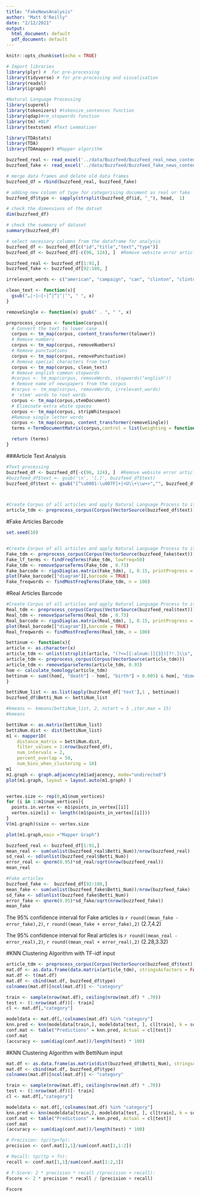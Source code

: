 ```yaml
---
title: "FakeNewsAnalysis"
author: "Matt O'Reilly"
date: "2/12/2021"
output:
  html_document: default
  pdf_document: default
---
```


```r
knitr::opts_chunk$set(echo = TRUE)
```


```r
# Import libraries
library(plyr) #  for pre-processing 
library(tidyverse) # for pre-processing and visualisation
library(readxl)
library(igraph)

#Natural Language Processing
library(superml)
library(tokenizers) #tokenize_sentences function
library(qdap)#rm_stopwords function
library(tm) #NLP
library(textstem) #Text Lemmatizer

library(TDAstats)
library(TDA)
library(TDAmapper) #Mapper algorithm

```

```r
buzzfeed_real <- read_excel('../data/Buzzfeed/BuzzFeed_real_news_content.xlsx', col_types = "text")
buzzfeed_fake <- read_excel('../data/Buzzfeed/BuzzFeed_fake_news_content.xlsx', col_types = "text")
```


```r
# merge data frames and delete old data frames 
buzzfeed_df = rbind(buzzfeed_real, buzzfeed_fake)

# adding new column of type for categorising document as real or fake 
buzzfeed_df$type <- sapply(strsplit(buzzfeed_df$id, "_"), head,  1)
```

```r
# check the dimensions of the datset
dim(buzzfeed_df)

# check the summary of dataset
summary(buzzfeed_df)
```


```r
# select necessary columns from the dataframe for analysis
buzzfeed_df <- buzzfeed_df[c("id","title","text","type")]
buzzfeed_df <- buzzfeed_df[-c(96, 124), ]  #Remove website error articles 

buzzfeed_real <- buzzfeed_df[1:91,]
buzzfeed_fake <- buzzfeed_df[92:180, ]
```

```r
irrelevant_words <- c("american", "campaign", "can", "clinton", "clinton‚äô", "countri", "debat", "donald", "don‚äôt", "email", "even", "first", "foundat", "get", "hillari", "just", "know", "like", "make", "mani", "nation", "need", "new", "news", "obama", "one", "peopl", "presid", "report", "right", "said", "say", "state", "take", "thing", "think", "time" , "trump", "will", "‚äì" , "‚äî", "‚äôs", "also", "call", "now", "share", "elect", "muslim", "terrorist", "want", "polic", "adult", "also", "attack", "author", "can", "candid", "clinton", "countri", "day", "donald", "first", "get", "hillari", "just", "know", "last", "like", "live", "make", "may", "need", "new", "news", "now", "peopl", "polic", "polit", "presid", "question", "said", "say", "septemb", "support", "thing", "time", "trump", "two", "want", "week", "world",  "year", "york", "‚äôs", "‚äù", "‚äúi", "american", "ask", "black", "call", "continu", "even", "offic", "one", "presidenti", "protest", "report", "republican", "right", "see", "show", "think", "will", "work", "‚äî", "nation", "obama", "state", "take", "war", "debat", "democrat", "elect", "monday", "poll", "stori", "trump‚äô", "way", "former", "campaign", "polici", "told", "page")

clean_text <- function(x){ 
  gsub("…|⋆|–|‹|”|“|‘|’", " ", x) 
}

removeSingle <- function(x) gsub(" . ", " ", x)   

preprocess_corpus <- function(corpus){
  # Convert the text to lower case
  corpus <- tm_map(corpus, content_transformer(tolower))
  # Remove numbers
  corpus <- tm_map(corpus, removeNumbers)
  # Remove punctuations
  corpus <- tm_map(corpus, removePunctuation)
  # Remove special characters from text
  corpus <- tm_map(corpus, clean_text)
  # Remove english common stopwords
  #corpus <- tm_map(corpus, removeWords, stopwords("english"))
  # Remove name of newspapers from the corpus
  #corpus <- tm_map(corpus, removeWords, irrelevant_words)
  # 'stem' words to root words
  corpus <- tm_map(corpus,stemDocument)
  # Eliminate extra white spaces
  corpus <- tm_map(corpus, stripWhitespace)
  #Remove single letter words
  corpus <- tm_map(corpus, content_transformer(removeSingle))
  terms <-TermDocumentMatrix(corpus,control = list(weighting = function(x) weightTfIdf(x, normalize = TRUE)))

  return (terms)
}
```


###Article Text Analysis
```r
#Text processing
buzzfeed_df <- buzzfeed_df[-c(96, 124), ]  #Remove website error articles 
#buzzfeed_df$text <- gsub('\n', '[.]', buzzfeed_df$text)
buzzfeed_df$text <- gsub("[^\u0001-\u007F]+|<U\\+\\w+>","", buzzfeed_df$text) #remove non ascii characters



#Create Corpus of all articles and apply Natural Language Process to it
article_tdm <- preprocess_corpus(Corpus(VectorSource(buzzfeed_df$text)))
```

#Fake Articles Barcode
```r

set.seed(10)


#Create Corpus of all articles and apply Natural Language Process to it
Fake_tdm <- preprocess_corpus(Corpus(VectorSource(buzzfeed_fake$text)))
Fake_lf_terms <- findFreqTerms(Fake_tdm, lowfreq=50) 
Fake_tdm <- removeSparseTerms(Fake_tdm , 0.73)
Fake_barcode <- ripsDiag(as.matrix(Fake_tdm), 1, 0.15, printProgress = FALSE)
plot(Fake_barcode[["diagram"]],barcode = TRUE)
Fake_freqwords <- findMostFreqTerms(Fake_tdm, n = 100)
```

#Real Articles Barcode
```r
#Create Corpus of all articles and apply Natural Language Process to it
Real_tdm <- preprocess_corpus(Corpus(VectorSource(buzzfeed_real$text)))
Real_tdm <- removeSparseTerms(Real_tdm , 0.73)
Real_barcode <- ripsDiag(as.matrix(Real_tdm), 1, 0.15, printProgress = FALSE)
plot(Real_barcode[["diagram"]],barcode = TRUE)
Real_freqwords <- findMostFreqTerms(Real_tdm, n = 100)
```

```r
bettinum <- function(x){
article <- as.character(x) 
article_tdm <- unlist(strsplit(article, "(?<=[[:alnum:]]{3})[?!.]\\s", perl=TRUE)) #Split article into sentences
article_tdm <- preprocess_corpus(Corpus(VectorSource(article_tdm)))
article_tdm <- removeSparseTerms(article_tdm, 0.93)
hom <- calculate_homology(article_tdm) 
bettinum <- sum((hom[, "death"] - hom[, "birth"] > 0.005) & hom[, "dimension"] == 1)
}

bettiNum_list <- as.list(apply(buzzfeed_df['text'],1 , bettinum))
buzzfeed_df$Betti_Num <- bettiNum_list

#kmeans <- kmeans(bettiNum_list, 2, nstart = 5 ,iter.max = 15)
#kmeans
```





```r
bettiNum <- as.matrix(bettiNum_list)
bettiNum.dist <- dist(bettiNum_list)
m1 <- mapper1D(
    distance_matrix = bettiNum.dist,
    filter_values = 1:nrow(buzzfeed_df),
    num_intervals = 2,
    percent_overlap = 50,
    num_bins_when_clustering = 10)
m1
m1.graph <- graph.adjacency(m1$adjacency, mode="undirected")
plot(m1.graph, layout = layout.auto(m1.graph) )


vertex.size <- rep(0,m1$num_vertices)
for (i in 1:m1$num_vertices){
  points.in.vertex <- m1$points_in_vertex[[i]]
  vertex.size[i] <- length((m1$points_in_vertex[[i]]))
}
V(m1.graph)$size <- vertex.size

plot(m1.graph,main ="Mapper Graph")
```


```r
buzzfeed_real <- buzzfeed_df[1:91,]
mean_real <- sum(unlist(buzzfeed_real$Betti_Num))/nrow(buzzfeed_real)
sd_real <- sd(unlist(buzzfeed_real$Betti_Num))
error_real <- qnorm(0.95)*sd_real/sqrt(nrow(buzzfeed_real))
mean_real

#Fake articles
buzzfeed_fake <-  buzzfeed_df[92:180,]
mean_fake <- sum(unlist(buzzfeed_fake$Betti_Num))/nrow(buzzfeed_fake)
sd_fake <- sd(unlist(buzzfeed_fake$Betti_Num))
error_fake <- qnorm(0.95)*sd_fake/sqrt(nrow(buzzfeed_fake))
mean_fake
```
The 95% confidence interval for Fake articles is
`r round((mean_fake - error_fake),2)`, `r round((mean_fake + error_fake),2)`
(2.7,4.2)


The 95% confidence interval for Real articles is
`r round((mean_real - error_real),2)`, `r round((mean_real + error_real),2)`
(2.28,3.32)


#KNN Clustering Algorithm with TF-idf input
```r
article_tdm <- preprocess_corpus(Corpus(VectorSource(buzzfeed_df$text)))
mat.df <- as.data.frame(data.matrix(article_tdm), stringsAsfactors = FALSE)
mat.df <- t(mat.df)
mat.df <- cbind(mat.df, buzzfeed_df$type)
colnames(mat.df)[ncol(mat.df)] <- "category"

train <- sample(nrow(mat.df), ceiling(nrow(mat.df) * .70))
test <- (1:nrow(mat.df))[- train]
cl <- mat.df[,"category"]

modeldata <- mat.df[,!colnames(mat.df) %in% "category"]
knn.pred <- knn(modeldata[train,], modeldata[test, ], cl[train], k = sqrt(nrow(buzzfeed_df)))
conf.mat <- table("Predictions" = knn.pred, Actual = cl[test])
conf.mat
(accuracy <- sum(diag(conf.mat))/length(test) * 100)
```


#KNN Clustering Algorithm with BettiNum input
```r
mat.df <- as.data.frame(as.matrix(dist(buzzfeed_df$Betti_Num), stringsAsfactors = FALSE))
mat.df <- cbind(mat.df, buzzfeed_df$type)
colnames(mat.df)[ncol(mat.df)] <- "category"

train <- sample(nrow(mat.df), ceiling(nrow(mat.df) * .70))
test <- (1:nrow(mat.df))[- train]
cl <- mat.df[,"category"]

modeldata <- mat.df[,!colnames(mat.df) %in% "category"]
knn.pred <- knn(modeldata[train,], modeldata[test, ], cl[train], k = sqrt(nrow(buzzfeed_df)))
conf.mat <- table("Predictions" = knn.pred, Actual = cl[test])
conf.mat
(accuracy <- sum(diag(conf.mat))/length(test) * 100)

# Precision: tp/(tp+fp):
precision <- conf.mat[1,1]/sum(conf.mat[1,1:2])

# Recall: tp/(tp + fn):
recall <- conf.mat[1,1]/sum(conf.mat[1:2,1])

# F-Score: 2 * precision * recall /(precision + recall):
Fscore <- 2 * precision * recall / (precision + recall)

Fscore
```

